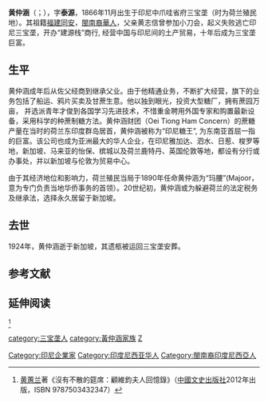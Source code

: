{{多個問題|
{{Refimprove|time=2016-12-23T15:59:56+00:00}}
{{inappropriate tone|time=2016-05-21T10:39:00+00:00}}
{{review|time=2016-05-21T10:39:00+00:00}}
}}
{{Infobox person
| name        = 黃仲涵
| native_name = Oei Tiong Ham
| image       = 
| image_size  = 
| caption     = 
| birth_date  = 1866年11月19日<ref name="Semaran Photo Archives">{{cite web|last1=Liem|first1=Thian Joe|title=Oei Tiong Ham Unpublished History of Kian Gwan|url=http://www.semarang.nl/oei-tiong-ham/oei-tiong-ham-history-kian-gwan.html|publisher=Semaran Photo Archives|accessdate=13 May 2015|archive-url=https://web.archive.org/web/20161025021151/http://www.semarang.nl/oei-tiong-ham/oei-tiong-ham-history-kian-gwan.html|archive-date=2016-10-25|dead-url=yes}}</ref>
| birth_place = [[荷屬東印度|荷屬東印度]][[三寶瓏|三寶瓏]]
| death_date  = {{death year and age|1924|1866}}
| death_place = [[新加坡|新加坡]][[叻嶼呷|叻嶼呷]]
| death_cause = 
| residence   = 
| other_names = 
| known_for   = 
| education   = 
| employer    = 
| occupation  = 企业家
| title       = 
| salary      = 
| networth    = 
| height      = 
| weight      = 
| term        = 
| predecessor = 
| successor   = 
| party       = 
| boards      = 
| religion    = 
| spouse      = 魏明娘（Goei Bing Nio）
| partner     = 
| children    = 女[[黃蕙蘭|黃蕙蘭]]
| parents     = 父[[黃志信|黃志信]]（Oei Tjie Sien）<br/>母Tjan Bien Nio
| relatives   = 女婿[[顧維鈞|顧維鈞]]
| signature   = 
| website     = 
| footnotes   = 
}}

'''黄仲涵'''（{{lang|nan|Oei Tiong Ham}}；{{bd|1866年||1924年}}），字'''泰源'''，1866年11月出生于印尼中爪哇省府三宝垄（时为荷兰殖民地）。其祖籍[[福建|福建]][[同安|同安]]，[[閩南人|閩南裔]][[印尼華人|華人]]，父亲黄志信曾参加小刀会，起义失败逃亡印尼三宝垄，开办“建源栈”商行, 经营中国与印尼间的土产贸易，十年后成为三宝垄巨富。

==生平==
黄仲涵成年后从佐父经商到继承父业。由于他精通业务，不断扩大经营，旗下的业务包括了船运、鸦片买卖及甘蔗生意。他以独到眼光，投资大型糖厂，拥有蔗园万亩， 并选派青年才俊到各国学习先进技术，不惜重金聘用外国专家和购置最新设备，采用科学的种蔗制糖方法。黄仲涵财团（Oei Tiong Ham Concern）的蔗糖产量在当时的荷兰东印度群岛居首，黄仲涵被称为“印尼糖王”, 为东南亚首屈一指的巨富。该公司也成为亚洲最大的华人企业，在印尼雅加达、泗水、日惹、梭罗等地，新加坡、马来亚的怡保、槟城以及荷兰鹿特丹、英国伦敦等地，都设有分行或办事处，并以新加坡与伦敦为贸易中心。

由于其经济地位和影响力，荷兰殖民当局于1890年任命黄仲涵为“玛腰”(Majoor，意为专门负责当地华侨事务的首领）。20世纪初，黄仲涵或为躲避荷兰的法定税务及继承法，选择永久居留于新加坡。

==去世==
1924年，黄仲涵逝于新加坡，其遗柩被运回三宝垄安葬。

==参考文献==
{{reflist}}

==延伸阅读==
<ref>[[黄蕙兰|黄蕙兰]]著《沒有不散的筵席：顧維鈞夫人回憶錄》（[[中國文史出版社|中國文史出版社]]2012年出版，ISBN 9787503432347）</ref>

{{DEFAULTSORT:H}}
[[category:三宝垄人|category:三宝垄人]]
[[Category:印尼企業家|Category:印尼企業家]]
[[Category:印度尼西亚华人|Category:印度尼西亚华人]]
[[Category:閩南裔印度尼西亞人|Category:閩南裔印度尼西亞人]]
[[category:黃仲涵家族|category:黃仲涵家族]]
[[category:黃姓|Z]]